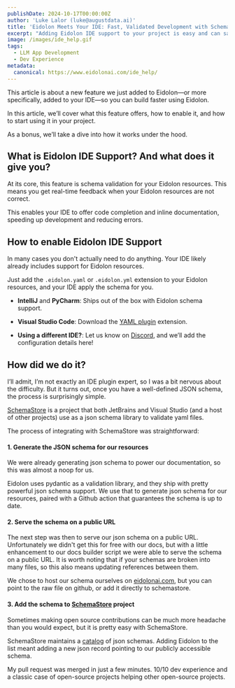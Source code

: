 ```yaml
---
publishDate: 2024-10-17T00:00:00Z
author: 'Luke Lalor (luke@augustdata.ai)'
title: 'Eidolon Meets Your IDE: Fast, Validated Development with Schema Support'
excerpt: "Adding Eidolon IDE support to your project is easy and can save you time and effort."
image: /images/ide_help.gif
tags:
  - LLM App Development
  - Dev Experience
metadata:
  canonical: https://www.eidolonai.com/ide_help/
---
```


This article is about a new feature we just added to Eidolon—or more specifically, added to your IDE—so you can build faster using Eidolon.

In this article, we’ll cover what this feature offers, how to enable it, and how to start using it in your project.

As a bonus, we’ll take a dive into how it works under the hood.

## What is Eidolon IDE Support? And what does it give you?
At its core, this feature is schema validation for your Eidolon resources. This means you get real-time feedback when your Eidolon resources are not correct.

This enables your IDE to offer code completion and inline documentation, speeding up development and reducing errors.

## How to enable Eidolon IDE Support
In many cases you don't actually need to do anything. Your IDE likely already includes support for Eidolon resources.

Just add the `.eidolon.yaml` or `.eidolon.yml` extension to your Eidolon resources, and your IDE apply the schema for you.

* **IntelliJ** and **PyCharm**: Ships out of the box with Eidolon schema support.

* **Visual Studio Code**: Download the [YAML plugin](https://marketplace.visualstudio.com/items?itemName=redhat.vscode-yaml) extension.

* **Using a different IDE?**: Let us know on [Discord](https://discord.gg/6kVQrHpeqG), and we’ll add the configuration details here!

## How did we do it?
I’ll admit, I’m not exactly an IDE plugin expert, so I was a bit nervous about the difficulty. But it turns out, once you have a well-defined JSON schema, the process is surprisingly simple.

[SchemaStore](https://www.schemastore.org/) is a project that both JetBrains and Visual Studio (and a host of other projects) use as a json schema library to validate yaml files.

The process of integrating with SchemaStore was straightforward:

#### 1. Generate the JSON schema for our resources
We were already generating json schema to power our documentation, so this was almost a noop for us.

Eidolon uses pydantic as a validation library, and they ship with pretty powerful json schema support. We use that to generate json schema for our resources, paired with a Github action that guarantees the schema is up to date.
#### 2. Serve the schema on a public URL
The next step was then to serve our json schema on a public URL. Unfortunately we didn't get this for free with our docs, but with a little enhancement to our docs builder script we were able to serve the schema on a public URL. It is worth noting that if your schemas are broken into many files, so this also means updating references between them.

We chose to host our schema ourselves on [eidolonai.com](/json_schema/v1/resources/overview.json), but you can point to the raw file on github, or add it directly to schemastore.

#### 3. Add the schema to [SchemaStore](https://github.com/SchemaStore/schemastore) project
Sometimes making open source contributions can be much more headache than you would expect, but it is pretty easy with SchemaStore.

SchemaStore maintains a [catalog](https://github.com/SchemaStore/schemastore/blob/master/src/api/json/catalog.json) of json schemas. Adding Eidolon to the list meant adding a new json record pointing to our publicly accessible schema.

My pull request was merged in just a few minutes. 10/10 dev experience and a classic case of open-source projects helping other open-source projects.
